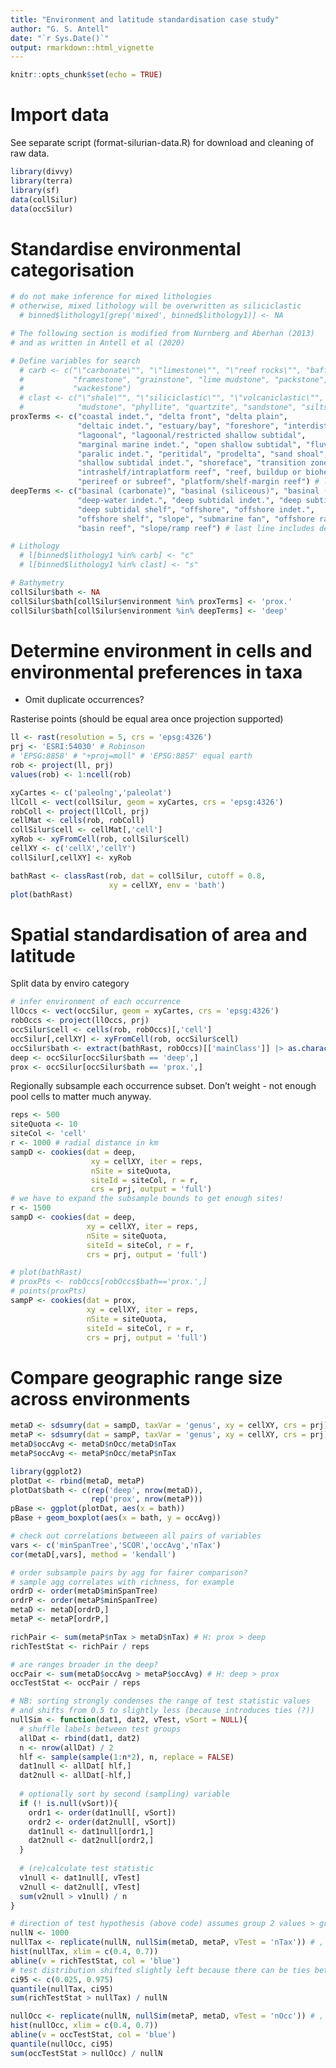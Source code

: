 ```yaml
---
title: "Environment and latitude standardisation case study"
author: "G. S. Antell"
date: "`r Sys.Date()`"
output: rmarkdown::html_vignette
---
```


```r
knitr::opts_chunk$set(echo = TRUE)
```

# Import data

See separate script (format-silurian-data.R) for download and cleaning of raw data.
```r
library(divvy) 
library(terra) 
library(sf)
data(collSilur)
data(occSilur)
```

# Standardise environmental categorisation

```r
# do not make inference for mixed lithologies
# otherwise, mixed lithology will be overwritten as siliciclastic
  # binned$lithology1[grep('mixed', binned$lithology1)] <- NA 

# The following section is modified from Nurnberg and Aberhan (2013)
# and as written in Antell et al (2020)

# Define variables for search 
  # carb <- c("\"carbonate\"", "\"limestone\"", "\"reef rocks\"", "bafflestone", "bindstone", "dolomite", 
  #           "framestone", "grainstone", "lime mudstone", "packstone", "rudstone", "floatstone",
  #           "wackestone")
  # clast <- c("\"shale\"", "\"siliciclastic\"", "\"volcaniclastic\"", "claystone", "conglomerate",  
  #            "mudstone", "phyllite", "quartzite", "sandstone", "siltstone", "slate", "schist")
proxTerms <- c("coastal indet.", "delta front", "delta plain",
               "deltaic indet.", "estuary/bay", "foreshore", "interdistributary bay",
               "lagoonal", "lagoonal/restricted shallow subtidal",
               "marginal marine indet.", "open shallow subtidal", "fluvial-deltaic indet.",
               "paralic indet.", "peritidal", "prodelta", "sand shoal",
               "shallow subtidal indet.", "shoreface", "transition zone/lower shoreface",
               "intrashelf/intraplatform reef", "reef, buildup or bioherm",
               "perireef or subreef", "platform/shelf-margin reef") # last 2 lines include reefs
deepTerms <- c("basinal (carbonate)", "basinal (siliceous)", "basinal (siliciclastic)",
               "deep-water indet.", "deep subtidal indet.", "deep subtidal ramp",
               "deep subtidal shelf", "offshore", "offshore indet.",
               "offshore shelf", "slope", "submarine fan", "offshore ramp", 
               "basin reef", "slope/ramp reef") # last line includes deep water reefs

# Lithology
  # l[binned$lithology1 %in% carb] <- "c"  
  # l[binned$lithology1 %in% clast] <- "s"

# Bathymetry
collSilur$bath <- NA
collSilur$bath[collSilur$environment %in% proxTerms] <- 'prox.' 
collSilur$bath[collSilur$environment %in% deepTerms] <- 'deep'
```

# Determine environment in cells and environmental preferences in taxa

- Omit duplicate occurrences?

Rasterise points (should be equal area once projection supported)
```r
ll <- rast(resolution = 5, crs = 'epsg:4326')
prj <- 'ESRI:54030' # Robinson 
# 'EPSG:8858' # "+proj=moll" # 'EPSG:8857' equal earth
rob <- project(ll, prj) 
values(rob) <- 1:ncell(rob)

xyCartes <- c('paleolng','paleolat')
llColl <- vect(collSilur, geom = xyCartes, crs = 'epsg:4326')
robColl <- project(llColl, prj)
cellMat <- cells(rob, robColl) 
collSilur$cell <- cellMat[,'cell']
xyRob <- xyFromCell(rob, collSilur$cell)
cellXY <- c('cellX','cellY')
collSilur[,cellXY] <- xyRob
```

```r
bathRast <- classRast(rob, dat = collSilur, cutoff = 0.8,
                      xy = cellXY, env = 'bath')
plot(bathRast)
```

# Spatial standardisation of area and latitude

Split data by enviro category
```r
# infer environment of each occurrence
llOccs <- vect(occSilur, geom = xyCartes, crs = 'epsg:4326')
robOccs <- project(llOccs, prj)
occSilur$cell <- cells(rob, robOccs)[,'cell']
occSilur[,cellXY] <- xyFromCell(rob, occSilur$cell)
occSilur$bath <- extract(bathRast, robOccs)[['mainClass']] |> as.character()
deep <- occSilur[occSilur$bath == 'deep',]
prox <- occSilur[occSilur$bath == 'prox.',]
```

Regionally subsample each occurrence subset. 
Don't weight - not enough pool cells to matter much anyway.
```r
reps <- 500
siteQuota <- 10
siteCol <- 'cell'
r <- 1000 # radial distance in km
sampD <- cookies(dat = deep, 
                  xy = cellXY, iter = reps, 
                  nSite = siteQuota, 
                  siteId = siteCol, r = r, 
                  crs = prj, output = 'full')
# we have to expand the subsample bounds to get enough sites!
r <- 1500
sampD <- cookies(dat = deep, 
                 xy = cellXY, iter = reps, 
                 nSite = siteQuota, 
                 siteId = siteCol, r = r, 
                 crs = prj, output = 'full')

# plot(bathRast)
# proxPts <- robOccs[robOccs$bath=='prox.',]
# points(proxPts)
sampP <- cookies(dat = prox, 
                 xy = cellXY, iter = reps, 
                 nSite = siteQuota, 
                 siteId = siteCol, r = r, 
                 crs = prj, output = 'full')
```

# Compare geographic range size across environments

```r
metaD <- sdsumry(dat = sampD, taxVar = 'genus', xy = cellXY, crs = prj)
metaP <- sdsumry(dat = sampP, taxVar = 'genus', xy = cellXY, crs = prj)
metaD$occAvg <- metaD$nOcc/metaD$nTax
metaP$occAvg <- metaP$nOcc/metaP$nTax
```

```r
library(ggplot2)
plotDat <- rbind(metaD, metaP)
plotDat$bath <- c(rep('deep', nrow(metaD)), 
                  rep('prox', nrow(metaP)))
pBase <- ggplot(plotDat, aes(x = bath))
pBase + geom_boxplot(aes(x = bath, y = occAvg))
```

```r
# check out correlations betweeen all pairs of variables
vars <- c('minSpanTree','SCOR','occAvg','nTax')
cor(metaD[,vars], method = 'kendall')

# order subsample pairs by agg for fairer comparison?
# sample agg correlates with richness, for example
ordrD <- order(metaD$minSpanTree)
ordrP <- order(metaP$minSpanTree)
metaD <- metaD[ordrD,]
metaP <- metaP[ordrP,]

richPair <- sum(metaP$nTax > metaD$nTax) # H: prox > deep
richTestStat <- richPair / reps

# are ranges broader in the deep?
occPair <- sum(metaD$occAvg > metaP$occAvg) # H: deep > prox
occTestStat <- occPair / reps
```

```r
# NB: sorting strongly condenses the range of test statistic values
# and shifts from 0.5 to slightly less (because introduces ties (?))
nullSim <- function(dat1, dat2, vTest, vSort = NULL){
  # shuffle labels between test groups
  allDat <- rbind(dat1, dat2)
  n <- nrow(allDat) / 2
  hlf <- sample(sample(1:n*2), n, replace = FALSE)
  dat1null <- allDat[ hlf,]
  dat2null <- allDat[-hlf,]
  
  # optionally sort by second (sampling) variable
  if (! is.null(vSort)){
    ordr1 <- order(dat1null[, vSort])
    ordr2 <- order(dat2null[, vSort])
    dat1null <- dat1null[ordr1,]
    dat2null <- dat2null[ordr2,]
  }
  
  # (re)calculate test statistic
  v1null <- dat1null[, vTest]
  v2null <- dat2null[, vTest]
  sum(v2null > v1null) / n
}

# direction of test hypothesis (above code) assumes group 2 values > group 1
nullN <- 1000
nullTax <- replicate(nullN, nullSim(metaD, metaP, vTest = 'nTax')) # , vSort = 'minSpanTree'
hist(nullTax, xlim = c(0.4, 0.7))
abline(v = richTestStat, col = 'blue')
# test distribution shifted slightly left because there can be ties between groups
ci95 <- c(0.025, 0.975)
quantile(nullTax, ci95) 
sum(richTestStat > nullTax) / nullN

nullOcc <- replicate(nullN, nullSim(metaP, metaD, vTest = 'nOcc')) # , vSort = 'minSpanTree'
hist(nullOcc, xlim = c(0.4, 0.7))
abline(v = occTestStat, col = 'blue')
quantile(nullOcc, ci95)
sum(occTestStat > nullOcc) / nullN
```

